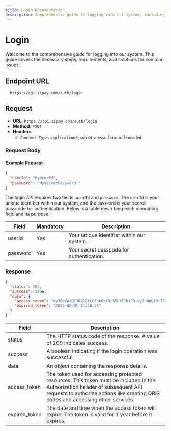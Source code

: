 ```yaml
---
title: Login Documentation
description: Comprehensive guide to logging into our system, including steps, requirements, and troubleshooting solutions.
---
```


# Login

Welcome to the comprehensive guide for logging into our system. This guide covers the necessary steps, requirements, and solutions for common issues.

## Endpoint URL

```plaintext copy
  https://api.zipay.com/auth/login
```

## Request

- **URL**: `https://api.zipay.com/auth/login`
- **Method**: `POST`
- **Headers**:
  - `Content-Type`: `application/json` or `x-www-form-urlencoded`

### Request Body

#### Example Request

```json copy filename="json"
{
  "userId": "MyUserId",
  "password": "MySecretPassword!"
}
```

The login API requires two fields: `userId` and `password`. The `userId` is your unique identifier within our system, and the `password` is your secret passcode for authentication. Below is a table describing each mandatory field and its purpose.

| Field    | Mandatory | Description                               |
| -------- | --------- | ----------------------------------------- |
| userId   | Yes       | Your unique identifier within our system. |
| password | Yes       | Your secret passcode for authentication.  |

### Response

```json copy
{
  "status": 200,
  "success": true,
  "data": {
    "access_token": "eyJ0eXAiOiJKV1QiLCJhbGciOiJSUzI1NiJ9.eyJhdWQiOiI5YzljYTMzZC1mNGY2LTQ2NjQtODRkZS1kOGIwNTkwNTY3YWUiLCJqdGkiOiIyMWRmMTczYWQzZGRmMDIxMWUwZmNjYTYyZDZiMTM4ZTdhOWNlZjlkMGJkNjZkNDk0ODIyMzZlZWMyODRjMTcyNmVkNjAzMWMxODQxMTRkZSIsImlhdCI6MTcyMjQ5NjcwNS4wMTE2MzYsIm5iZiI6MTcyMjQ5NjcwNS4wMTE2MzcsImV4cCI6MTc1NDAzMjcwNC45OTUyOCwic3ViIjoiMiIsInNjb3BlcyI6W119.Mtaq4SbWrRUtcP1Q7QyA_9gQUNMYT6M74dqcFcwWfA-Gg-2vodBrsFO1wYoIlfvfxU_omWGE0he4qyjoGbzFV06t3a0JO7MTOYlGQk5mbrsmZS1IWSfmdlNoj06YOyDwWLVFcovKSY3KKR_mCDmEQ6M8El3ZzqYvbl415UCU67oa4ZogpzzHz-5OHrleo9wqsV4oBqAT0JekQ6WflkZ5hkuFquNuqHsHDi4u2d8W-9ELQvIu7MQVPdT0p5E2uOPDyYnSO6jDUS67PpNySzEbkIcxjn171tHRb_ohgjQH6PpLBOwIRgcfx0ZPLcmt7Y6C8xuNGPYt0QypIZ4kF0BTRG66YwErInODrK1g0ftBSMvAFKFXJc-UkNfsdWf2RAaNNKZxmTrvqXwb01c1V55Byh-OKQo3LB8OH5jDb8kYRGdR_f_Svmj_Ye95XCkp_5zCM5R3za3PPsjWpzykHzGciABGEvu5M37OUYl2jRvMOx8E-O-A-BgeBJ_JXnF-HbHc82yOCM6XrP_-6lbakIQpV4bMglBmzCvNCsc-FcLbawjQy1xPS7P0KeOitZ",
    "expired_token": "2025-08-01 14:18:24"
  }
}
```

| Field         | Description                                                                                                                                                                                                      |
| ------------- | ---------------------------------------------------------------------------------------------------------------------------------------------------------------------------------------------------------------- |
| status        | The HTTP status code of the response. A value of 200 indicates success.                                                                                                                                          |
| success       | A boolean indicating if the login operation was successful.                                                                                                                                                      |
| data          | An object containing the response details.                                                                                                                                                                       |
| access_token  | The token used for accessing protected resources. This token must be included in the Authorization header of subsequent API requests to authorize actions like creating QRIS codes and accessing other services. |
| expired_token | The date and time when the access token will expire. The token is valid for 1 year before it expires.                                                                                                            |
